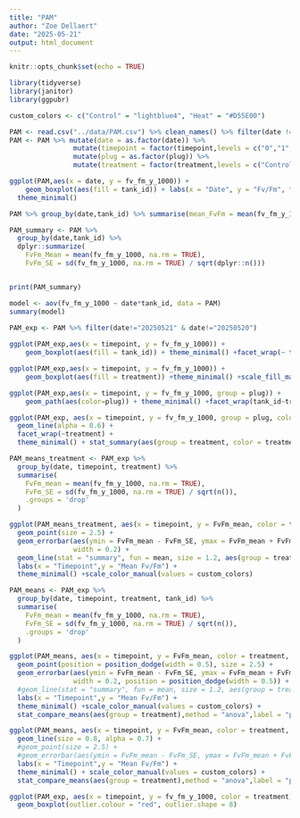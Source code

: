 ```yaml
---
title: "PAM"
author: "Zoe Dellaert"
date: "2025-05-21"
output: html_document
---
```


```r
knitr::opts_chunk$set(echo = TRUE)
```

```r
library(tidyverse)
library(janitor)
library(ggpubr)

custom_colors <- c("Control" = "lightblue4", "Heat" = "#D55E00")

PAM <- read.csv("../data/PAM.csv") %>% clean_names() %>% filter(date != "20250519")
PAM <- PAM %>% mutate(date = as.factor(date)) %>% 
                mutate(timepoint = factor(timepoint,levels = c("0","1","3","6","12","24"), ordered = TRUE)) %>% 
                mutate(plug = as.factor(plug)) %>%
                mutate(treatment = factor(treatment,levels = c("Control","Heat", ordered=TRUE)))

ggplot(PAM,aes(x = date, y = fv_fm_y_1000)) + 
    geom_boxplot(aes(fill = tank_id)) + labs(x = "Date", y = "Fv/Fm", title = "Fv/Fm by Date and Tank") +
  theme_minimal()

PAM %>% group_by(date,tank_id) %>% summarise(mean_FvFm = mean(fv_fm_y_1000))

PAM_summary <- PAM %>%
  group_by(date,tank_id) %>%
  dplyr::summarize(
    FvFm_Mean = mean(fv_fm_y_1000, na.rm = TRUE),
    FvFm_SE = sd(fv_fm_y_1000, na.rm = TRUE) / sqrt(dplyr::n()))


print(PAM_summary)

model <- aov(fv_fm_y_1000 ~ date*tank_id, data = PAM)
summary(model)
```

```r
PAM_exp <- PAM %>% filter(date!="20250521" & date!="20250520")
  
ggplot(PAM_exp,aes(x = timepoint, y = fv_fm_y_1000)) + 
    geom_boxplot(aes(fill = tank_id)) + theme_minimal() +facet_wrap(~ treatment, scales = "free_x") 

ggplot(PAM_exp,aes(x = timepoint, y = fv_fm_y_1000)) + 
    geom_boxplot(aes(fill = treatment)) +theme_minimal() +scale_fill_manual(values = custom_colors) 

ggplot(PAM_exp,aes(x = timepoint, y = fv_fm_y_1000, group = plug)) + 
    geom_path(aes(color=plug)) + theme_minimal() +facet_wrap(tank_id~treatment) 

ggplot(PAM_exp, aes(x = timepoint, y = fv_fm_y_1000, group = plug, color = tank_id)) +
  geom_line(alpha = 0.6) +
  facet_wrap(~treatment) +
  theme_minimal() + stat_summary(aes(group = treatment, color = treatment), fun = mean, geom = "line", size = 1.2)

```


```r
PAM_means_treatment <- PAM_exp %>%
  group_by(date, timepoint, treatment) %>%
  summarise(
    FvFm_mean = mean(fv_fm_y_1000, na.rm = TRUE),
    FvFm_SE = sd(fv_fm_y_1000, na.rm = TRUE) / sqrt(n()),
    .groups = 'drop'
  )

ggplot(PAM_means_treatment, aes(x = timepoint, y = FvFm_mean, color = treatment,group = treatment)) +
  geom_point(size = 2.5) +
  geom_errorbar(aes(ymin = FvFm_mean - FvFm_SE, ymax = FvFm_mean + FvFm_SE),
                width = 0.2) +
  geom_line(stat = "summary", fun = mean, size = 1.2, aes(group = treatment)) +
  labs(x = "Timepoint",y = "Mean Fv/Fm") +
  theme_minimal() +scale_color_manual(values = custom_colors)

PAM_means <- PAM_exp %>%
  group_by(date, timepoint, treatment, tank_id) %>%
  summarise(
    FvFm_mean = mean(fv_fm_y_1000, na.rm = TRUE),
    FvFm_SE = sd(fv_fm_y_1000, na.rm = TRUE) / sqrt(n()),
    .groups = 'drop'
  )

ggplot(PAM_means, aes(x = timepoint, y = FvFm_mean, color = treatment, shape = tank_id)) +
  geom_point(position = position_dodge(width = 0.5), size = 2.5) +
  geom_errorbar(aes(ymin = FvFm_mean - FvFm_SE, ymax = FvFm_mean + FvFm_SE),
                width = 0.2, position = position_dodge(width = 0.5)) +
  #geom_line(stat = "summary", fun = mean, size = 1.2, aes(group = treatment)) +
  labs(x = "Timepoint",y = "Mean Fv/Fm") +
  theme_minimal() +scale_color_manual(values = custom_colors) +
  stat_compare_means(aes(group = treatment),method = "anova",label = "p.format",size = 3)

ggplot(PAM_means, aes(x = timepoint, y = FvFm_mean, color = treatment, group = tank_id,shape = tank_id)) +
  geom_line(size = 0.8, alpha = 0.7) +
  #geom_point(size = 2.5) + 
  #geom_errorbar(aes(ymin = FvFm_mean - FvFm_SE, ymax = FvFm_mean + FvFm_SE),width = 0.2) +
  labs(x = "Timepoint",y = "Mean Fv/Fm") +
  theme_minimal() + scale_color_manual(values = custom_colors) +
  stat_compare_means(aes(group = treatment),method = "anova",label = "p.format",size = 3)
```

```r
ggplot(PAM_exp, aes(x = timepoint, y = fv_fm_y_1000, color = treatment)) +
  geom_boxplot(outlier.colour = "red", outlier.shape = 8) 


```

